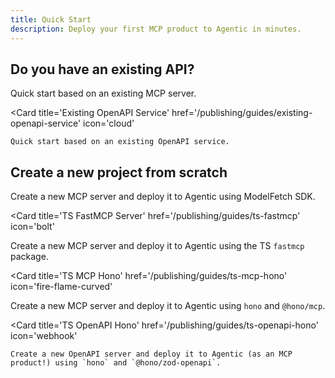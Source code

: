 ```yaml
---
title: Quick Start
description: Deploy your first MCP product to Agentic in minutes.
---
```


## Do you have an existing API?

<Columns cols={2}>
  <Card
    title='Existing MCP Server'
    href='/publishing/guides/existing-mcp-server'
    icon='server'
  >
    Quick start based on an existing MCP server.
  </Card>

  <Card
    title='Existing OpenAPI Service'
    href='/publishing/guides/existing-openapi-service'
    icon='cloud'
  >
    Quick start based on an existing OpenAPI service.
  </Card>
</Columns>

## Create a new project from scratch

<Tabs>
<Tab title="TypeScript">
<Columns cols={2}>
  <Card
    title='TS ModelFetch'
    href='/publishing/guides/ts-modelfetch'
    icon='cube'
  >
    Create a new MCP server and deploy it to Agentic using ModelFetch SDK.
  </Card>

<Card
  title='TS FastMCP Server'
  href='/publishing/guides/ts-fastmcp'
  icon='bolt'
>
  Create a new MCP server and deploy it to Agentic using the TS `fastmcp`
  package.
</Card>

<Card
  title='TS MCP Hono'
  href='/publishing/guides/ts-mcp-hono'
  icon='fire-flame-curved'
>
  Create a new MCP server and deploy it to Agentic using `hono` and `@hono/mcp`.
</Card>

  <Card
    title='TS OpenAPI Hono'
    href='/publishing/guides/ts-openapi-hono'
    icon='webhook'
  >
    Create a new OpenAPI server and deploy it to Agentic (as an MCP product!) using `hono` and `@hono/zod-openapi`.
  </Card>
</Columns>
</Tab>

<Tab title='Python'>
  <Columns cols={2}>
    <Card
      title='Python FastMCP Server'
      href='/publishing/guides/py-fastmcp'
      icon='python'
    />
  </Columns>
</Tab>

</Tabs>
